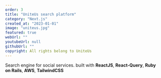 ```yaml
---
order: 3
title: "UniteUs search platform"
category: "Next.js"
created_at: "2023-01-01"
image: "uniteus.jpg"
featured: true
webUrl: ""
youtubeUrl: null
githubUrl: ""
copyright: All rights belong to UniteUs
---
```


Search engine for social services. built with **ReactJS**, **React-Query**, **Ruby on Rails**, **AWS**, **TailwindCSS**
